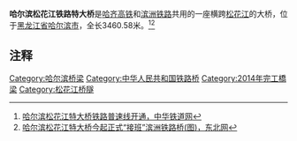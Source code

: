 {{Infobox bridge
|bridge_name      = 松花江特大桥
|image            = 哈齐客专松花江特大桥与滨洲铁路桥 2021.jpg
|carries          = {{中国铁路名|滨洲铁路}}{{中国铁路名|哈齐高铁}}
|crosses          = [[松花江|松花江]]
|locale           = {{CHN}}[[黑龙江省|黑龙江省]][[哈尔滨市|哈尔滨市]]
|maint            =
|designer         = 
|design           = 
|material         = 
|length           = 3460.58 米
|width            =
|height           =
|mainspan         = 
|spans            =
|pierswater       =
|load             =
|clearance        =
|below            =
|life             =
|builder          =
|begin            = 2010年9月
|complete         = 
|open             = 2014年12月10日
|toll             =
|traffic          = 
| map_cue          = 
| map_image        = 
| map_alt          = 
| map_text         = 
| map_width        = 
|coordinates      = {{Coord|45.7901|126.6169|format=dms|display=it}}
|extra            =
}}
'''哈尔滨松花江铁路特大桥'''是[[哈齐高铁|哈齐高铁]]和[[滨洲铁路|滨洲铁路]]共用的一座横跨[[松花江|松花江]]的大桥，位于[[黑龙江省|黑龙江省]][[哈尔滨市|哈尔滨市]]，全长3460.58米。<ref>[http://www.chnrailway.com/html/20141212/606855.shtml 哈尔滨松花江特大桥铁路普速线开通，中华铁道网]</ref><ref>[http://tour.dbw.cn/system/2014/12/10/056190323.shtml 哈尔滨松花江特大桥今起正式“接班”滨洲铁路桥(图)，东北网]{{dead link|date=2018年5月 |bot=InternetArchiveBot |fix-attempted=yes }}</ref>

==注释==
{{reflist}}
{{哈尔滨桥隧}}
{{Crossings navbox
|structure= 桥梁与隧道
|place= [[松花江|松花江]]
|bridge= 哈尔滨松花江铁路特大桥
|bridge signs= {{中国铁路名|滨洲铁路}}{{中国铁路名|哈齐高铁}}
|upstream= [[滨洲铁路桥|滨洲铁路桥]]
|upstream signs= 原{{中国铁路名|滨洲铁路}}，现为人行桥
|downstream= [[松浦大桥_(哈尔滨)|松浦大桥]]
|downstream signs= 
}}

{{橋樑小作品}}
[[Category:哈尔滨桥梁|Category:哈尔滨桥梁]]
[[Category:中华人民共和国铁路桥|Category:中华人民共和国铁路桥]]
[[Category:2014年完工橋梁|Category:2014年完工橋梁]]
[[Category:松花江桥隧|Category:松花江桥隧]]